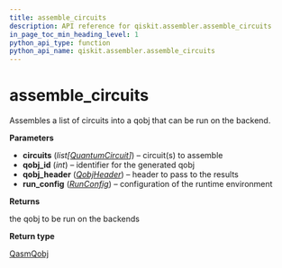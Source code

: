 ```yaml
---
title: assemble_circuits
description: API reference for qiskit.assembler.assemble_circuits
in_page_toc_min_heading_level: 1
python_api_type: function
python_api_name: qiskit.assembler.assemble_circuits
---
```


<span id="assemble-circuits" />

# assemble\_circuits

<Function id="qiskit.assembler.assemble_circuits" isDedicatedPage={true} github="https://github.com/qiskit/qiskit/tree/stable/0.14/qiskit/assembler/assemble_circuits.py" signature="assemble_circuits(circuits, run_config, qobj_id, qobj_header)">
  Assembles a list of circuits into a qobj that can be run on the backend.

  **Parameters**

  *   **circuits** (*list\[*[*QuantumCircuit*](qiskit.circuit.QuantumCircuit "qiskit.circuit.QuantumCircuit")*]*) – circuit(s) to assemble
  *   **qobj\_id** (*int*) – identifier for the generated qobj
  *   **qobj\_header** ([*QobjHeader*](qiskit.qobj.QobjHeader "qiskit.qobj.QobjHeader")) – header to pass to the results
  *   **run\_config** ([*RunConfig*](qiskit.assembler.RunConfig "qiskit.assembler.RunConfig")) – configuration of the runtime environment

  **Returns**

  the qobj to be run on the backends

  **Return type**

  [QasmQobj](qiskit.qobj.QasmQobj "qiskit.qobj.QasmQobj")
</Function>

